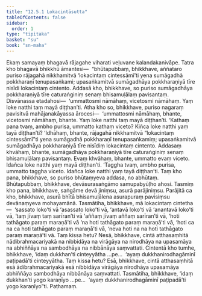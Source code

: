 ```yaml
---
title: "12.5.1 Lokacintāsutta"
tableOfContents: false
sidebar:
  order: 1
type: "tipitaka"
basket: "su"
book: "sn-maha"
---
```



<DynamicBreadcrumb />

<Division number="1111" book="sn-maha" bookNo="14" page="390">

<Paragraph number="2355" book="sn-maha">
Ekaṃ samayaṃ bhagavā rājagahe viharati veḷuvane kalandakanivāpe. Tatra kho bhagavā bhikkhū āmantesi—  “bhūtapubbaṃ, bhikkhave, aññataro puriso rājagahā nikkhamitvā ‘lokacintaṃ cintessāmī’ti yena sumāgadhā pokkharaṇī tenupasaṅkami; upasaṅkamitvā sumāgadhāya pokkharaṇiyā tīre nisīdi lokacintaṃ cintento. Addasā kho, bhikkhave, so puriso sumāgadhāya pokkharaṇiyā tīre caturaṅginiṃ senaṃ bhisamuḷālaṃ pavisantaṃ. Disvānassa etadahosi—  ‘ummattosmi nāmāhaṃ, vicetosmi nāmāhaṃ. Yaṃ loke natthi taṃ mayā diṭṭhan’ti.
</Paragraph>

<Paragraph number="2356" book="sn-maha">
Atha kho so, bhikkhave, puriso nagaraṃ pavisitvā mahājanakāyassa ārocesi—  ‘ummattosmi nāmāhaṃ, bhante, vicetosmi nāmāhaṃ, bhante. Yaṃ loke natthi taṃ mayā diṭṭhan’ti. ‘Kathaṃ pana tvaṃ, ambho purisa, ummatto kathaṃ viceto? Kiñca loke natthi yaṃ tayā diṭṭhan’ti? ‘Idhāhaṃ, bhante, rājagahā nikkhamitvā “lokacintaṃ cintessāmī”ti yena sumāgadhā pokkharaṇī tenupasaṅkamiṃ; upasaṅkamitvā sumāgadhāya pokkharaṇiyā tīre nisīdiṃ lokacintaṃ cintento. Addasaṃ khvāhaṃ, bhante, sumāgadhāya pokkharaṇiyā tīre caturaṅginiṃ senaṃ bhisamuḷālaṃ pavisantaṃ. Evaṃ khvāhaṃ, bhante, ummatto evaṃ viceto. Idañca loke natthi yaṃ mayā diṭṭhan’ti. ‘Taggha tvaṃ, ambho purisa, ummatto taggha viceto. Idañca loke natthi yaṃ tayā diṭṭhan’ti.
</Paragraph>

<Paragraph number="2357" book="sn-maha">
Taṃ kho pana, bhikkhave, so puriso bhūtaṃyeva addasa, no abhūtaṃ. Bhūtapubbaṃ, bhikkhave, devāsurasaṅgāmo samupabyūḷho ahosi. Tasmiṃ kho pana, bhikkhave, saṅgāme devā jiniṃsu, asurā parājiniṃsu. Parājitā ca kho, bhikkhave, asurā bhītā bhisamuḷālena asurapuraṃ pavisiṃsu devānaṃyeva mohayamānā.
</Paragraph>

<Paragraph number="2358" book="sn-maha">
Tasmātiha, bhikkhave, mā lokacintaṃ cintetha—  ‘sassato loko’ti vā ‘asassato loko’ti vā, ‘antavā loko’ti vā ‘anantavā loko’ti vā, ‘taṃ jīvaṃ taṃ sarīran’ti vā ‘aññaṃ jīvaṃ aññaṃ sarīran’ti vā, ‘hoti tathāgato paraṃ maraṇā’ti vā ‘na hoti tathāgato paraṃ maraṇā’ti vā, ‘hoti ca na ca hoti tathāgato paraṃ maraṇā’ti vā, ‘neva hoti na na hoti tathāgato paraṃ maraṇā’ti vā. Taṃ kissa hetu? Nesā, bhikkhave, cintā atthasaṃhitā nādibrahmacariyakā na nibbidāya na virāgāya na nirodhāya na upasamāya na abhiññāya na sambodhāya na nibbānāya saṃvattati.
</Paragraph>

<Paragraph number="2359" book="sn-maha">
Cintentā kho tumhe, bhikkhave, ‘idaṃ dukkhan’ti cinteyyātha …pe…  ‘ayaṃ dukkhanirodhagāminī paṭipadā’ti cinteyyātha. Taṃ kissa hetu? Esā, bhikkhave, cintā atthasaṃhitā esā ādibrahmacariyakā esā nibbidāya virāgāya nirodhāya upasamāya abhiññāya sambodhāya nibbānāya saṃvattati.
</Paragraph>

<Paragraph number="2360" book="sn-maha">
Tasmātiha, bhikkhave, ‘idaṃ dukkhan’ti yogo karaṇīyo …pe…  ‘ayaṃ dukkhanirodhagāminī paṭipadā’ti yogo karaṇīyo”ti.

</Paragraph>
</Division>

<Paragraph number="2361" type="center" book="sn-maha">
Paṭhamaṃ.
</Paragraph>